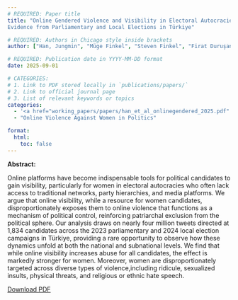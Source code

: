 ```yaml
---
# REQUIRED: Paper title
title: "Online Gendered Violence and Visibility in Electoral Autocracies:
Evidence from Parliamentary and Local Elections in Türkiye"

# REQUIRED: Authors in Chicago style inside brackets
author: ["Han, Jungmin", "Müge Finkel", "Steven Finkel", "Firat Duruşan", "Erdem Yörük"] 

# REQUIRED: Publication date in YYYY-MM-DD format
date: 2025-09-01

# CATEGORIES: 
# 1. Link to PDF stored locally in `publications/papers/`
# 2. Link to official journal page
# 3. List of relevant keywords or topics
categories:
  - '<a href="working_papers/papers/han_et_al_onlinegendered_2025.pdf" target="_blank">PDF</a>'
  - "Online Violence Against Women in Politics"

format:
  html:
    toc: false
---
```


**Abstract:**

::: justify-text
Online platforms have become indispensable tools for political candidates to gain visibility, particularly for women in electoral autocracies who often lack access to traditional networks, party hierarchies, and media platforms. We argue that online visibility, while a resource for women candidates, disproportionately exposes them to online violence that functions as a mechanism of political control, reinforcing patriarchal exclusion from the political sphere. Our analysis draws on nearly four million tweets directed at 1,834 candidates across the 2023 parliamentary and 2024 local election campaigns in Türkiye, providing a rare opportunity to observe how these dynamics unfold at both the national and subnational levels. We find that while online visibility increases abuse for all candidates, the effect is markedly stronger for women. Moreover, women are disproportionately targeted across diverse types of violence,including ridicule, sexualized insults, physical threats, and religious or ethnic hate speech.
:::

[Download PDF](papers/han_et_al_onlinegendered_2025.pdf){.btn .btn-outline-success target="_blank"} 